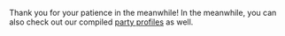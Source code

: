 
<Head>
  <title>Indo Politics 101</title>
  <meta name="description" content="Indonesian politics 101." />
  <link rel="icon" href="/favicon.ico" />
</Head>

<Title title="Indo Politics 101" caption="Coming soon!"></Title>

Thank you for your patience in the meanwhile! In the meanwhile, you can also check out our compiled [party profiles](/party-profiles) as well.

<MDXImage src="/images/rick-roll.gif" alt="Rick-roll GIF" gif={true} />